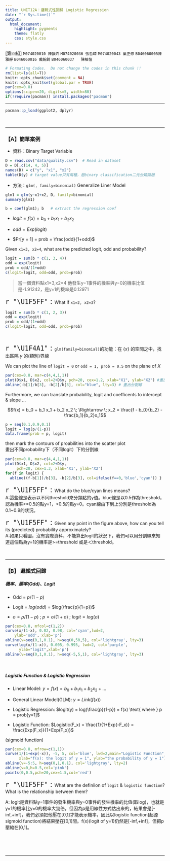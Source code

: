 ```yaml
---
title: UNIT12A：邏輯式性回歸 Logistic Regression
date: "`r Sys.time()`"
output: 
  html_document:
    highlight: pygments
    theme: flatly
    css: style.css
---
```


[第四組] `M074020010 陳韻卉` `M074020036 張哲瑋` `M074020043 巢正修` `B046060005陳雅靜` `B046060016 戴婉錡` `B046060037	陳柏愷`

```r
# Formating Codes.  Do not change the codes in this chunk !!
rm(list=ls(all=T))
knitr::opts_chunk$set(comment = NA)
knitr::opts_knit$set(global.par = TRUE)
par(cex=0.8)
options(scipen=20, digits=5, width=80)
if(!require(pacman)) install.packages("pacman")
```
<hr>

```r
pacman::p_load(ggplot2, dplyr)
```
<br><hr>

### 【A】簡單案例

+ 資料：Binary Target Variable

```r
D = read.csv("data/quality.csv")  # Read in dataset
D = D[,c(14, 4, 5)]
names(D) = c("y", "x1", "x2")
table(D$y) # target value只有兩種，是binary classification二元分類問題
```

+ 方法：`glm(, family=binomial)` Generalize Liner Model

```r
glm1 = glm(y~x1+x2, D, family=binomial)　
summary(glm1)
```

```r
b = coef(glm1); b   # extract the regression coef
```

+ $logit = f(x) = b_0 + b_1 x_1 + b_2 x_2$

+ $odd = Exp(logit)$

+ $Pr[y = 1] = prob = \frac{odd}{1+odd}$ 

Given `x1=3, x2=4`, what are the predicted logit, odd and probability?
```r
logit = sum(b * c(1, 3, 4))
odd = exp(logit)
prob = odd/(1+odd)
c(logit=logit, odd=odd, prob=prob)
```
> 當一個資料點x1=3,x2=4 他發生y=1事件的機率與y=0的機率比值是-1.91242，是y=1的機率是0.12971


<span style="font-size:24px"> `r "\U1F5FF"` : </span>
What if `x1=2, x2=3`?

```r
logit = sum(b * c(1, 2, 3))
odd = exp(logit)
prob = odd/(1+odd)
c(logit=logit, odd=odd, prob=prob)
```
<br>

<span style="font-size:24px"> `r "\U1F4A1"` : </span>
`glm(family=binomial)`的功能：在 $\{x\}$ 的空間之中，找出區隔 $y$ 的(類別)界線

We can plot the line of `logit = 0` or `odd = 1, prob = 0.5` on the plane of $X$
```r
par(cex=0.8, mar=c(4,4,1,1))
plot(D$x1, D$x2, col=2+D$y, pch=20, cex=1.2, xlab="X1", ylab="X2") #畫出資料點 col是點顏色(0+2(red),1+2())
abline(-b[1]/b[3], -b[2]/b[3], col="blue", lty=3) # 畫出分割線
```

Furthermore, we can translate probability, logit and coefficents to intercept & slope ...

$$f(x) = b_0 + b_1 x_1 + b_2 x_2 \; \Rightarrow \;  x_2 = \frac{f - b_0}{b_2} - \frac{b_1}{b_2}x_1$$

```r
p = seq(0.1,0.9,0.1)
logit = log(p/(1-p))
data.frame(prob = p, logit)
```

then mark the contours of proabilities into the scatter plot<br>
畫出不同probability下（不同logit）下的分割線
```r
par(cex=0.8, mar=c(4,4,1,1))
plot(D$x1, D$x2, col=2+D$y,
     pch=20, cex=1.3, xlab='X1', ylab='X2')
for(f in logit) {
  abline((f-b[1])/b[3], -b[2]/b[3], col=ifelse(f==0,'blue','cyan')) }
```

<span style="font-size:24px"> `r "\U1F5FF"` : </span>
What do the blue/cyan lines means?<br>
A:這些線是表示以不同threshold來分類點的y值。blue線是以0.5作為threshold，認為機率>=0.5的點y=1，<0.5的點y=0。cyan線由下到上分別是threshold為0.1~0.9的狀況。

<span style="font-size:24px"> `r "\U1F5FF"` : </span>
Given any point in the figure above, how can you tell its (predicted) probability approximately?<br>
A:如果只看圖，沒有實際資料，不能算出logit的狀況下，我們可以用分割線來知道這個點為y=1的機率是>=threshold
或是＜threshold。

<br><hr>

### 【B】 邏輯式回歸

##### 機率、勝率(Odd)、Logit

+ Odd =  $p/(1-p)$

+ Logit = $log(odd)$ = $log(\frac{p}{1=p})$

+ $o = p/(1-p)$ ; $p = o/(1+o)$ ;  $logit = log(o)$

```r
par(cex=0.8, mfcol=c(1,2))
curve(x/(1-x), 0.02, 0.98, col='cyan',lwd=2, 
    ylab='odd', xlab='p')
abline(v=seq(0,1,0.1), h=seq(0,50,5), col='lightgray', lty=3)
curve(log(x/(1-x)), 0.005, 0.995, lwd=2, col='purple', 
      ylab="logit",xlab='p')
abline(v=seq(0,1,0.1), h=seq(-5,5,1), col='lightgray', lty=3)
```
<br>

##### Logistic Function & Logistic Regression

+ Linear Model: $y = f(x) = b_0 + b_1x_1 + b_2x_2 + ...$

+ General Linear Model(GLM): $y = Link(f(x))$ 

+ Logistic Regression: $logit(y) = log(\frac{p}{1-p}) = f(x) \text{ where } p = prob[y=1]$ 

+ Logistic Function: $Logistic(F_x) = \frac{1}{1+Exp(-F_x)} = \frac{Exp(F_x)}{1+Exp(F_x)}$

(sigmoid function)

```r
par(cex=0.8, mfrow=c(1,1))
curve(1/(1+exp(-x)), -5, 5, col='blue', lwd=2,main="Logistic Function",
      xlab="f(x): the logit of y = 1", ylab="the probability of y = 1")
abline(v=-5:5, h=seq(0,1,0.1), col='lightgray', lty=2)
abline(v=0,h=0.5,col='pink')
points(0,0.5,pch=20,cex=1.5,col='red')
```

<span style="font-size:24px"> `r "\U1F5FF"` : </span>
What are the definiion of `logit` & `logistic function`? What is the relationship between them?<br>

A: logit是資料點y=1事件的發生機率與y=0事件的發生機率的比值(取log)，也就是y=1的機率比y=0的機率大幾倍，但因為p是用線性方式估出來的，結果會是[-inf,+inf]，我們必須把他壓在[0,1]才能表示機率，因此以logistic function(起源sigmoid function)將結果壓在[0,1]間。f(x)(logit of y=1)仍然是[-inf,+inf]，但把p壓縮在[0,1]。


<br><br><br><hr>



